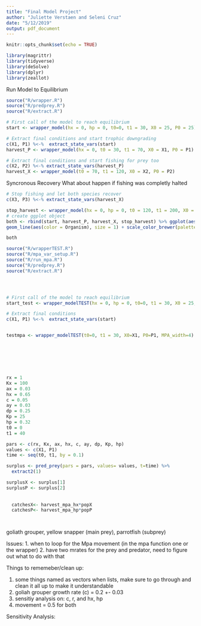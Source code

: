 ```yaml
---
title: "Final Model Project"
author: "Juliette Verstaen and Seleni Cruz"
date: "5/12/2019"
output: pdf_document
---
```


```r
knitr::opts_chunk$set(echo = TRUE)
```

```r

library(magrittr)
library(tidyverse)
library(deSolve)
library(dplyr)
library(zeallot)

```



Run Model to Equilibrium
```r

source("R/wrapper.R")
source("R/predprey.R")
source("R/extract.R")

# First call of the model to reach equilibrium
start <- wrapper_model(hx = 0, hp = 0, t0=0, t1 = 30, X0 = 25, P0 = 25)

# Extract final conditions and start trophic downgrading
c(X1, P1) %<-%  extract_state_vars(start)
harvest_P <- wrapper_model(hx = 0, t0 = 30, t1 = 70, X0 = X1, P0 = P1)

# Extract final conditions and start fishing for prey too
c(X2, P2) %<-% extract_state_vars(harvest_P)
harvest_X <- wrapper_model(t0 = 70, t1 = 120, X0 = X2, P0 = P2)

```

Syncronous Recovery
What about happen if fishing was completly halted
```r

# Stop fishing and let both species recover
c(X3, P3) %<-% extract_state_vars(harvest_X)

stop_harvest <- wrapper_model(hx = 0, hp = 0, t0 = 120, t1 = 200, X0 = X3, P0 = P3)
# create ggplot object
both <- rbind(start, harvest_P, harvest_X, stop_harvest) %>% ggplot(aes(x = Time, y = Abundance)) +
geom_line(aes(color = Organism), size = 1) + scale_color_brewer(palette = "Set1") + theme(legend.position = "none")

both

```


```r

source("R/wrapperTEST.R")
source("R/mpa_var_setup.R")
source("R/run_mpa.R")
source("R/predprey.R")
source("R/extract.R")




# First call of the model to reach equilibrium
start_test <- wrapper_modelTEST(hx = 0, hp = 0, t0=0, t1 = 30, X0 = 25, P0 = 25, MPA_width=0)

# Extract final conditions 
c(X1, P1) %<-%  extract_state_vars(start)


testmpa <- wrapper_modelTEST(t0=0, t1 = 30, X0=X1, P0=P1, MPA_width=4)







rx = 1
Kx = 100
ax = 0.03
hx = 0.65
c = 0.05
ay = 0.03
dp = 0.25
Kp = 25
hp = 0.32
t0 = 0
t1 = 40

pars <- c(rx, Kx, ax, hx, c, ay, dp, Kp, hp)
values <- c(X1, P1) 
time <- seq(t0, t1, by = 0.1)

surplus <- pred_prey(pars = pars, values= values, t=time) %>%
  extract2(1)

surplusX <- surplus[1]
surplusP <- surplus[2]
  
  
  catchesX<- harvest_mpa_hx*popX
  catchesP<- harvest_mpa_hp*popP




```

goliath grouper, yellow snapper (main prey), parrotfish (subprey) 

Issues:
1. when to loop for the Mpa movement (in the mpa function one or the wrapper)
2. have two mrates for the prey and predator, need to figure out what to do with that

Things to rememeber/clean up:

1. some things named as vectors when lists, make sure to go through and clean it all up to make it understandable
2. goliah grouper growth rate (c) = 0.2 +- 0.03
3. sensitiy analysis on: c, r, and hx, hp
4. movement = 0.5 for both

Sensitivity Analysis:



